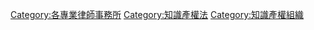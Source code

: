 [[Category:各專業律師事務所|Category:各專業律師事務所]]
[[Category:知識產權法|Category:知識產權法]]
[[Category:知識產權組織|Category:知識產權組織]]